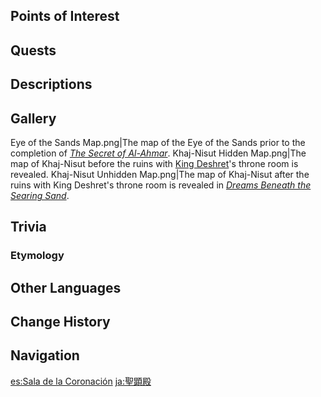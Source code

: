 {{For|the quest item|Khaj-Nisut (Quest Item)}}
{{Location Infobox
|image        = <gallery>
Khaj-Nisut.png|With Throne Room Ruins
Eye of the Sands.png|Without Throne Room Ruins
</gallery>
|type         = Subarea
|region       = Sumeru
|subregion    = Great Red Sand
|area         = Land of Lower Setekh
}}
{{Location Intro|description=<p>Prior to ''[[The Secret of Al-Ahmar]]'', it is named '''Eye of the Sands'''.</p><!--

--><p>The ruins that contain [[King Deshret]]'s throne room are revealed upon completing the three trials in the [[World Quest]] ''[[Dreams Beneath the Searing Sand]]''.</p>}}

==Points of Interest==
{{Locations by Category Table|type=Points of Interest}}

==Quests==
{{Quests by Category List|1=|2=Khaj-Nisut Quests¦Eye of the Sands Quests|heo=1}}
<!--
==Features==
===Exploration===
===Enemies===
====Elite Enemies====
====Common Enemies====
===Local Specialties===
===Interactables===
-->
==Descriptions==
{{Description|"Yon golden slumber summons thee, wandering sand. Drink not that bitter salt water, for the sorrows of tomorrow have gone away."|Viewpoint, [[Viewpoint/Khaj-Nisut|Khaj-Nisut]]}}
<!--
==Lore==

==Soundtracks==
The following [[soundtrack]]s are played at Khaj-Nisut.
{{Soundtracks by Category Table|Eye of the Sands Soundtracks¦Khaj-Nisut Soundtracks}}
-->
==Gallery==
<gallery>
Eye of the Sands Map.png|The map of the Eye of the Sands prior to the completion of ''[[The Secret of Al-Ahmar]]''.
Khaj-Nisut Hidden Map.png|The map of Khaj-Nisut before the ruins with [[King Deshret]]'s throne room is revealed.
Khaj-Nisut Unhidden Map.png|The map of Khaj-Nisut after the ruins with King Deshret's throne room is revealed in ''[[Dreams Beneath the Searing Sand]]''.
</gallery>
<!--
==Video Guides==
-->

==Trivia==
===Etymology===
{{Transclude|Key of Khaj-Nisut|Etymology}}

==Other Languages==
{{Flex|
===Khaj-Nisut===
{{Other Languages
|en      = Khaj-Nisut
|zhs     = 圣显厅
|zhs_rm  = Shèngxiǎn-tíng
|zht     = 聖顯廳
|zht_rm  = Shèngxiǎn-tíng
|zh_tl   = Hierophany Hall
|ja      = {{Rubi|聖|せい|顕|けん|殿|でん}}
|ja_rm   = Seikenden
|ja_tl   = Hierophany Hall{{Sino|ja|zh|part=1}}
|ko      = 성현의 전당
|ko_rm   = Seonghyeon-ui Jeondang
|ko_tl   = Hall of Hierophany
|es      = Sala de la Coronación
|es_tl   = Coronation Room
|fr      = Khaj-Nisut
|ru      = Хадж-нисут
|ru_tl   = Khaj-Nisut
|th      = Khaj-Nisut
|vi      = Khaj-Nisut
|de      = Khaj-Nisut
|id      = Khaj-Nisut
|pt      = Salão da Hierofania
|pt_tl   = 
|tr      = Khaj-Nisut
|it      = Khaj-Nisut
}}
|
===Eye of the Sands===
{{Other Languages
|en      = Eye of the Sands
|zhs     = 沙之眼
|zhs_rm  = Shā zhī Yǎn
|zht     = 沙之眼
|zht_rm  = Shā zhī Yǎn
|zh_tl   = Eye of the Sands
|ja      = {{Rubi|砂|すな}}ノ{{Rubi|目|め}}
|ja_rm   = Suna no Me
|ja_tl   = Eye of the Sands
|ko      = 모래의 눈
|ko_rm   = Morae-ui Nun
|ko_tl   = Eye of the Sands
|es      = Ojo de las Arenas
|es_tl   = Eye of the Sands
|fr      = Œil des sables
|fr_tl   = Eye of the Sands
|ru      = Око песков
|ru_tl   = Eye of the Sands
|th      = Eye of the Sands
|vi      = Mắt Cát
|vi_tl   = Eye of the Sands
|de      = Auge der Sande
|de_tl   = Eye of the Sands
|id      = Eye of the Sands
|pt      = Olho das Areias
|pt_tl   = 
|tr      = Çölün Gözü
|tr_tl   = 
|it      = Occhio delle Sabbie
|it_tl   = Eye of the Sands
}}
}}

==Change History==
{{Change History|3.1}}

==Navigation==
{{Area Navbox|Sumeru}}

[[es:Sala de la Coronación]]
[[ja:聖顕殿]]